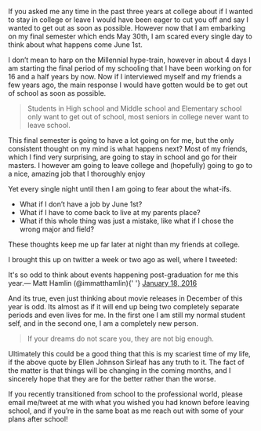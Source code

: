 
If you asked me any time in the past three years at college about if I wanted to
stay in college or leave I would have been eager to cut you off and say I wanted
to get out as soon as possible. However now that I am embarking on my final
semester which ends May 30th, I am scared every single day to think about what
happens come June 1st.

I don’t mean to harp on the Millennial hype-train, however in about 4 days I am
starting the final period of my schooling that I have been working on for 16 and
a half years by now. Now if I interviewed myself and my friends a few years ago,
the main response I would have gotten would be to get out of school as soon as
possible.

> Students in High school and Middle school and Elementary school only want to
> get out of school, most seniors in college never want to leave school.

This final semester is going to have a lot going on for me, but the only
consistent thought on my mind is what happens next? Most of my friends, which I
find very surprising, are going to stay in school and go for their masters. I
however am going to leave college and (hopefully) going to go to a nice, amazing
job that I thoroughly enjoy

Yet every single night until then I am going to fear about the what-ifs.

- What if I don’t have a job by June 1st?
- What if I have to come back to live at my parents place?
- What if this whole thing was just a mistake, like what if I chose the wrong
  major and field?

These thoughts keep me up far later at night than my friends at college.

I brought this up on twitter a week or two ago as well, where I tweeted:

<Tweet id="688932733490343938">
  <div lang="en" dir="ltr">
    It&#39;s so odd to think about events happening post-graduation for me this
    year.&mdash; Matt Hamlin (@immatthamlin){' '}
    <a href="https://twitter.com/immatthamlin/status/688932733490343938">
      January 18, 2016
    </a>
  </div>
</Tweet>

And its true, even just thinking about movie releases in December of this year
is odd. Its almost as if it will end up being two completely separate periods
and even lives for me. In the first one I am still my normal student self, and
in the second one, I am a completely new person.

> If your dreams do not scare you, they are not big enough.

Ultimately this could be a good thing that this is my scariest time of my life,
if the above quote by Ellen Johnson Sirleaf has any truth to it. The fact of the
matter is that things will be changing in the coming months, and I sincerely
hope that they are for the better rather than the worse.

If you recently transitioned from school to the professional world, please email
me/tweet at me with what you wished you had known before leaving school, and if
you’re in the same boat as me reach out with some of your plans after school!
